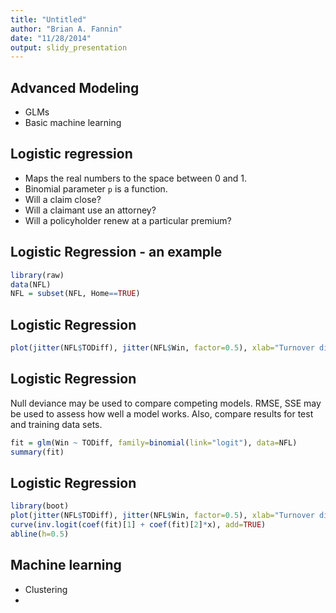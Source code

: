 ```yaml
---
title: "Untitled"
author: "Brian A. Fannin"
date: "11/28/2014"
output: slidy_presentation
---
```


## Advanced Modeling

* GLMs
* Basic machine learning

## Logistic regression

* Maps the real numbers to the space between 0 and 1.
* Binomial parameter `p` is a function.
* Will a claim close?
* Will a claimant use an attorney?
* Will a policyholder renew at a particular premium?

## Logistic Regression - an example
```r
library(raw)
data(NFL)
NFL = subset(NFL, Home==TRUE)
```

## Logistic Regression
```r
plot(jitter(NFL$TODiff), jitter(NFL$Win, factor=0.5), xlab="Turnover difference", ylab = "Wins")
```

## Logistic Regression

Null deviance may be used to compare competing models. RMSE, SSE may be used to assess how well a model works. Also, compare results for test and training data sets.

```r
fit = glm(Win ~ TODiff, family=binomial(link="logit"), data=NFL)
summary(fit)
```

## Logistic Regression
```r
library(boot)
plot(jitter(NFL$TODiff), jitter(NFL$Win, factor=0.5), xlab="Turnover difference", ylab = "Wins")
curve(inv.logit(coef(fit)[1] + coef(fit)[2]*x), add=TRUE)
abline(h=0.5)
```

## Machine learning

* Clustering
* 